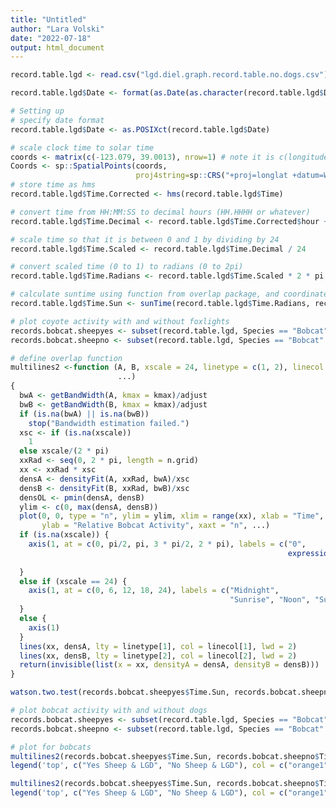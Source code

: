 ```yaml
---
title: "Untitled"
author: "Lara Volski"
date: "2022-07-18"
output: html_document
---
```


```r

record.table.lgd <- read.csv("lgd.diel.graph.record.table.no.dogs.csv")

record.table.lgd$Date <- format(as.Date(as.character(record.table.lgd$Date), "%m/%d/%y"))

# Setting up
# specify date format
record.table.lgd$Date <- as.POSIXct(record.table.lgd$Date)

# scale clock time to solar time
coords <- matrix(c(-123.079, 39.0013), nrow=1) # note it is c(longitude, latitude)
Coords <- sp::SpatialPoints(coords,
                            proj4string=sp::CRS("+proj=longlat +datum=WGS84"))
# store time as hms
record.table.lgd$Time.Corrected <- hms(record.table.lgd$Time)

# convert time from HH:MM:SS to decimal hours (HH.HHHH or whatever)
record.table.lgd$Time.Decimal <- record.table.lgd$Time.Corrected$hour + record.table.lgd$Time.Corrected$minute/60 + record.table.lgd$Time.Corrected$second/3600

# scale time so that it is between 0 and 1 by dividing by 24
record.table.lgd$Time.Scaled <- record.table.lgd$Time.Decimal / 24

# convert scaled time (0 to 1) to radians (0 to 2pi)
record.table.lgd$Time.Radians <- record.table.lgd$Time.Scaled * 2 * pi

# calculate suntime using function from overlap package, and coordinates and dates as formatted above
record.table.lgd$Time.Sun <- sunTime(record.table.lgd$Time.Radians, record.table.lgd$Date, Coords)

# plot coyote activity with and without foxlights
records.bobcat.sheepyes <- subset(record.table.lgd, Species == "Bobcat" & Sheep == "Y")
records.bobcat.sheepno <- subset(record.table.lgd, Species == "Bobcat" & Sheep == "N")

# define overlap function
multilines2 <-function (A, B, xscale = 24, linetype = c(1, 2), linecol = c("orange1", "cadetblue4"), n.grid = 128, kmax = 3, adjust = 1,
                        ...) 
{
  bwA <- getBandWidth(A, kmax = kmax)/adjust
  bwB <- getBandWidth(B, kmax = kmax)/adjust
  if (is.na(bwA) || is.na(bwB)) 
    stop("Bandwidth estimation failed.")
  xsc <- if (is.na(xscale))
    1
  else xscale/(2 * pi)
  xxRad <- seq(0, 2 * pi, length = n.grid)
  xx <- xxRad * xsc
  densA <- densityFit(A, xxRad, bwA)/xsc
  densB <- densityFit(B, xxRad, bwB)/xsc
  densOL <- pmin(densA, densB)
  ylim <- c(0, max(densA, densB))
  plot(0, 0, type = "n", ylim = ylim, xlim = range(xx), xlab = "Time", 
       ylab = "Relative Bobcat Activity", xaxt = "n", ...)
  if (is.na(xscale)) {
    axis(1, at = c(0, pi/2, pi, 3 * pi/2, 2 * pi), labels = c("0", 
                                                              expression(pi/2), expression(pi), expression(3 * 
                                                                                                             pi/2), expression(2 * pi)))
  }
  else if (xscale == 24) {
    axis(1, at = c(0, 6, 12, 18, 24), labels = c("Midnight", 
                                                 "Sunrise", "Noon", "Sunset", "Midnight"))
  }
  else {
    axis(1)
  }
  lines(xx, densA, lty = linetype[1], col = linecol[1], lwd = 2)
  lines(xx, densB, lty = linetype[2], col = linecol[2], lwd = 2)
  return(invisible(list(x = xx, densityA = densA, densityB = densB)))
}

watson.two.test(records.bobcat.sheepyes$Time.Sun, records.bobcat.sheepno$Time.Sun)

# plot bobcat activity with and without dogs
records.bobcat.sheepyes <- subset(record.table.lgd, Species == "Bobcat" & Sheep == "Y")
records.bobcat.sheepno <- subset(record.table.lgd, Species == "Bobcat" & Sheep == "N")

# plot for bobcats
multilines2(records.bobcat.sheepyes$Time.Sun, records.bobcat.sheepno$Time.Sun, main = "Bobcats w/ and w/o Sheep & LGD Presence")
legend('top', c("Yes Sheep & LGD", "No Sheep & LGD"), col = c("orange1", "cadetblue4"), lty=c(1,1), bty='n')

multilines2(records.bobcat.sheepyes$Time.Sun, records.bobcat.sheepno$Time.Sun, main = "Bobcats w/ and w/o Sheep & LGD Presence")
legend('top', c("Yes Sheep & LGD", "No Sheep & LGD"), col = c("orange1", "cadetblue4"), lty=c(1,1), bty='n')
```

